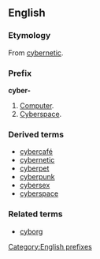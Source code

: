 ==English==
===Etymology===
From [[cybernetic]].

===Prefix===
'''cyber-'''

#[[Computer]].
#[[Cyberspace]].

===Derived terms===
*[[cybercafé]]
*[[cybernetic]]
*[[cyberpet]]
*[[cyberpunk]]
*[[cybersex]]
*[[cyberspace]]

===Related terms===
*[[cyborg]]

[[Category:English prefixes]]